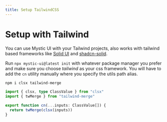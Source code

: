 ```yaml
---
title: Setup TailwindCSS
---
```


# Setup with Tailwind

You can use Mystic UI with your Tailwind projects, also works with tailwind based frameworks like [Solid UI](https://www.solid-ui.com/) and [shadcn-solid](https://shadcn-solid.com/).

Run `npx mystic-ui@latest init` with whatever package manager you prefer and make sure you choose *tailwind* as your css framework. You will have to add the `cn` utility manually where you specify the utils path alias.

```sh
npm i clsx tailwind-merge
```

```ts
import { clsx, type ClassValue } from "clsx"
import { twMerge } from "tailwind-merge"

export function cn(...inputs: ClassValue[]) {
  return twMerge(clsx(inputs))
}
```